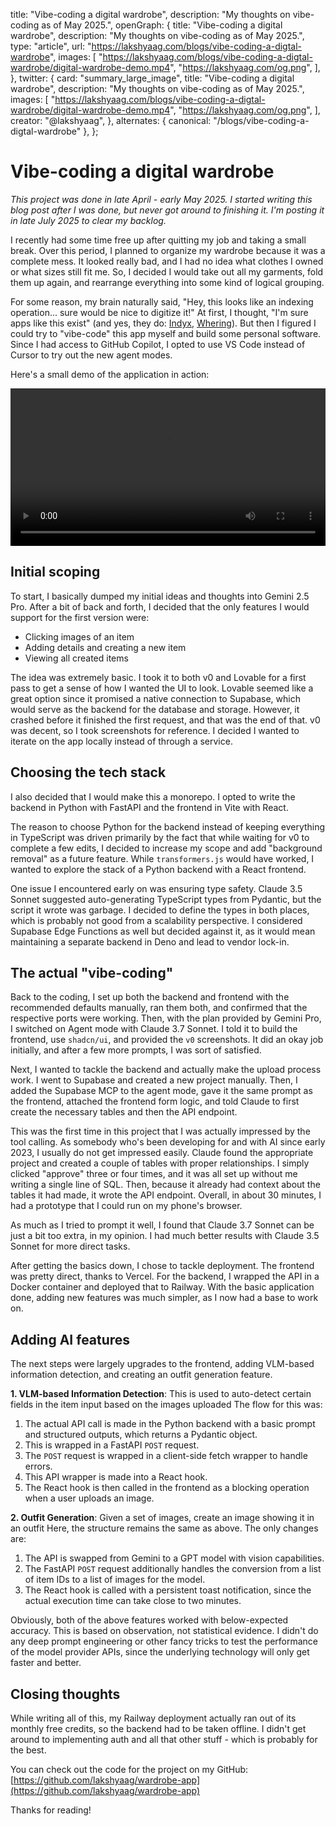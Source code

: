   title: "Vibe-coding a digital wardrobe",
  description: "My thoughts on vibe-coding as of May 2025.",
  openGraph: {
    title: "Vibe-coding a digital wardrobe",
    description: "My thoughts on vibe-coding as of May 2025.",
    type: "article",
    url: "https://lakshyaag.com/blogs/vibe-coding-a-digtal-wardrobe",
    images: [
      "https://lakshyaag.com/blogs/vibe-coding-a-digtal-wardrobe/digital-wardrobe-demo.mp4",
      "https://lakshyaag.com/og.png",
    ],
  },
  twitter: {
    card: "summary_large_image",
    title: "Vibe-coding a digital wardrobe",
    description: "My thoughts on vibe-coding as of May 2025.",
    images: [
      "https://lakshyaag.com/blogs/vibe-coding-a-digtal-wardrobe/digital-wardrobe-demo.mp4",
      "https://lakshyaag.com/og.png",
    ],
    creator: "@lakshyaag",
  },
  alternates: { canonical: "/blogs/vibe-coding-a-digtal-wardrobe" },
};

# Vibe-coding a digital wardrobe

_This project was done in late April - early May 2025. I started writing this blog post after I was done, but never got around to finishing it. I'm posting it in late July 2025 to clear my backlog._

I recently had some time free up after quitting my job and taking a small break. Over this period, I planned to organize my wardrobe because it was a complete mess. It looked really bad, and I had no idea what clothes I owned or what sizes still fit me. So, I decided I would take out all my garments, fold them up again, and rearrange everything into some kind of logical grouping.

For some reason, my brain naturally said, "Hey, this looks like an indexing operation... sure would be nice to digitize it!" At first, I thought, "I'm sure apps like this exist" (and yes, they do: [Indyx](https://www.myindyx.com/), [Whering](https://whering.co.uk/)). But then I figured I could try to "vibe-code" this app myself and build some personal software. Since I had access to GitHub Copilot, I opted to use VS Code instead of Cursor to try out the new agent modes.

Here's a small demo of the application in action:

<video controls width="100%">
  <source src="/blogs/vibe-coding-a-digtal-wardrobe/digital-wardrobe-demo.mp4" type="video/mp4"  />
  Your browser does not support the video tag.
</video>

## Initial scoping

To start, I basically dumped my initial ideas and thoughts into Gemini 2.5 Pro. After a bit of back and forth, I decided that the only features I would support for the first version were:

- Clicking images of an item
- Adding details and creating a new item
- Viewing all created items

The idea was extremely basic. I took it to both v0 and Lovable for a first pass to get a sense of how I wanted the UI to look. Lovable seemed like a great option since it promised a native connection to Supabase, which would serve as the backend for the database and storage. However, it crashed before it finished the first request, and that was the end of that. v0 was decent, so I took screenshots for reference. I decided I wanted to iterate on the app locally instead of through a service.

## Choosing the tech stack

I also decided that I would make this a monorepo. I opted to write the backend in Python with FastAPI and the frontend in Vite with React.

The reason to choose Python for the backend instead of keeping everything in TypeScript was driven primarily by the fact that while waiting for v0 to complete a few edits, I decided to increase my scope and add "background removal" as a future feature. While `transformers.js` would have worked, I wanted to explore the stack of a Python backend with a React frontend.

One issue I encountered early on was ensuring type safety. Claude 3.5 Sonnet suggested auto-generating TypeScript types from Pydantic, but the script it wrote was garbage. I decided to define the types in both places, which is probably not good from a scalability perspective. I considered Supabase Edge Functions as well but decided against it, as it would mean maintaining a separate backend in Deno and lead to vendor lock-in.
## The actual "vibe-coding"

Back to the coding, I set up both the backend and frontend with the recommended defaults manually, ran them both, and confirmed that the respective ports were working. Then, with the plan provided by Gemini Pro, I switched on Agent mode with Claude 3.7 Sonnet. I told it to build the frontend, use `shadcn/ui`, and provided the `v0` screenshots. It did an okay job initially, and after a few more prompts, I was sort of satisfied.

Next, I wanted to tackle the backend and actually make the upload process work. I went to Supabase and created a new project manually. Then, I added the Supabase MCP to the agent mode, gave it the same prompt as the frontend, attached the frontend form logic, and told Claude to first create the necessary tables and then the API endpoint. 

This was the first time in this project that I was actually impressed by the tool calling. As somebody who's been developing for and with AI since early 2023, I usually do not get impressed easily. Claude found the appropriate project and created a couple of tables with proper relationships. I simply clicked "approve" three or four times, and it was all set up without me writing a single line of SQL. Then, because it already had context about the tables it had made, it wrote the API endpoint. Overall, in about 30 minutes, I had a prototype that I could run on my phone's browser.

As much as I tried to prompt it well, I found that Claude 3.7 Sonnet can be just a bit too extra, in my opinion. I had much better results with Claude 3.5 Sonnet for more direct tasks.

After getting the basics down, I chose to tackle deployment. The frontend was pretty direct, thanks to Vercel. For the backend, I wrapped the API in a Docker container and deployed that to Railway. With the basic application done, adding new features was much simpler, as I now had a base to work on.

## Adding AI features

The next steps were largely upgrades to the frontend, adding VLM-based information detection, and creating an outfit generation feature.

**1. VLM-based Information Detection**: This is used to auto-detect certain fields in the item input based on the images uploaded
The flow for this was:
1. The actual API call is made in the Python backend with a basic prompt and structured outputs, which returns a Pydantic object.
2. This is wrapped in a FastAPI `POST` request.
3. The `POST` request is wrapped in a client-side fetch wrapper to handle errors.
4. This API wrapper is made into a React hook.
5. The React hook is then called in the frontend as a blocking operation when a user uploads an image.

**2. Outfit Generation**: Given a set of images, create an image showing it in an outfit
Here, the structure remains the same as above. The only changes are:
1. The API is swapped from Gemini to a GPT model with vision capabilities.
2. The FastAPI `POST` request additionally handles the conversion from a list of item IDs to a list of images for the model.
3. The React hook is called with a persistent toast notification, since the actual execution time can take close to two minutes.

Obviously, both of the above features worked with below-expected accuracy. This is based on observation, not statistical evidence. I didn't do any deep prompt engineering or other fancy tricks to test the performance of the model provider APIs, since the underlying technology will only get faster and better.

## Closing thoughts

While writing all of this, my Railway deployment actually ran out of its monthly free credits, so the backend had to be taken offline. I didn't get around to implementing auth and all that other stuff - which is probably for the best.

You can check out the code for the project on my GitHub: [https://github.com/lakshyaag/wardrobe-app](https://github.com/lakshyaag/wardrobe-app)

Thanks for reading! 
